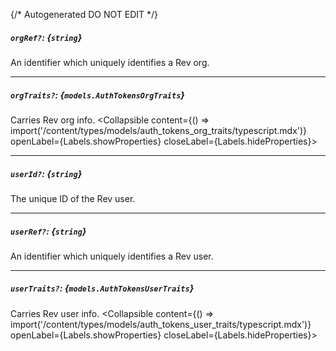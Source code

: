 {/* Autogenerated DO NOT EDIT  */}

##### `orgRef?`: *{`string`}*
An identifier which uniquely identifies a Rev org.

---
##### `orgTraits?`: *{`models.AuthTokensOrgTraits`}*
Carries Rev org info.
<Collapsible content={() => import('/content/types/models/auth_tokens_org_traits/typescript.mdx')} openLabel={Labels.showProperties} closeLabel={Labels.hideProperties}>
</Collapsible>

---
##### `userId?`: *{`string`}*
The unique ID of the Rev user.

---
##### `userRef?`: *{`string`}*
An identifier which uniquely identifies a Rev user.

---
##### `userTraits?`: *{`models.AuthTokensUserTraits`}*
Carries Rev user info.
<Collapsible content={() => import('/content/types/models/auth_tokens_user_traits/typescript.mdx')} openLabel={Labels.showProperties} closeLabel={Labels.hideProperties}>
</Collapsible>


